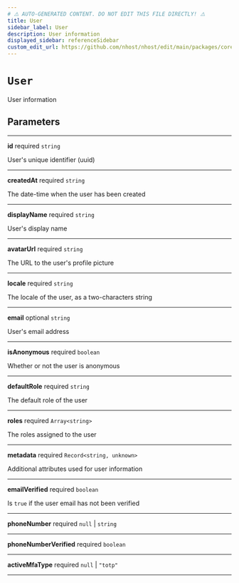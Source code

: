 ```yaml
---
# ⚠️ AUTO-GENERATED CONTENT. DO NOT EDIT THIS FILE DIRECTLY! ⚠️
title: User
sidebar_label: User
description: User information
displayed_sidebar: referenceSidebar
custom_edit_url: https://github.com/nhost/nhost/edit/main/packages/core/src/types.ts#L106
---
```


# `User`

User information

## Parameters

---

**<span className="parameter-name">id</span>** <span className="optional-status">required</span> `string`

User's unique identifier (uuid)

---

**<span className="parameter-name">createdAt</span>** <span className="optional-status">required</span> `string`

The date-time when the user has been created

---

**<span className="parameter-name">displayName</span>** <span className="optional-status">required</span> `string`

User's display name

---

**<span className="parameter-name">avatarUrl</span>** <span className="optional-status">required</span> `string`

The URL to the user's profile picture

---

**<span className="parameter-name">locale</span>** <span className="optional-status">required</span> `string`

The locale of the user, as a two-characters string

---

**<span className="parameter-name">email</span>** <span className="optional-status">optional</span> `string`

User's email address

---

**<span className="parameter-name">isAnonymous</span>** <span className="optional-status">required</span> `boolean`

Whether or not the user is anonymous

---

**<span className="parameter-name">defaultRole</span>** <span className="optional-status">required</span> `string`

The default role of the user

---

**<span className="parameter-name">roles</span>** <span className="optional-status">required</span> `Array<string>`

The roles assigned to the user

---

**<span className="parameter-name">metadata</span>** <span className="optional-status">required</span> `Record<string, unknown>`

Additional attributes used for user information

---

**<span className="parameter-name">emailVerified</span>** <span className="optional-status">required</span> `boolean`

Is `true` if the user email has not been verified

---

**<span className="parameter-name">phoneNumber</span>** <span className="optional-status">required</span> `null` | `string`

---

**<span className="parameter-name">phoneNumberVerified</span>** <span className="optional-status">required</span> `boolean`

---

**<span className="parameter-name">activeMfaType</span>** <span className="optional-status">required</span> `null` | `"totp"`

---
